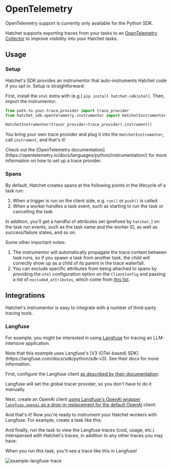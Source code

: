 
# OpenTelemetry

<Callout type="info" emoji="🪓">
  OpenTelemetry support is currently only available for the Python SDK.
</Callout>

Hatchet supports exporting traces from your tasks to an [OpenTelemetry Collector](https://opentelemetry.io/docs/collector/) to improve visibility into your Hatchet tasks.

## Usage

### Setup

Hatchet's SDK provides an instrumentor that auto-instruments Hatchet code if you opt in. Setup is straightforward:

First, install the `otel` extra with (e.g.) `pip install hatchet-sdk[otel]`. Then, import the instrumentor:

```python
from path.to.your.trace.provider import trace_provider
from hatchet_sdk.opentelemetry.instrumentor import HatchetInstrumentor

HatchetInstrumentor(tracer_provider=trace_provider).instrument()
```

You bring your own trace provider and plug it into the `HatchetInstrumentor`, call `instrument`, and that's it!

<Callout type="info" emoji="🔭">
  Check out the [OpenTelemetry
  documentation](https://opentelemetry.io/docs/languages/python/instrumentation/)
  for more information on how to set up a trace provider.
</Callout>

### Spans

By default, Hatchet creates spans at the following points in the lifecycle of a task run:

1. When a trigger is run on the client side, e.g. `run()` or `push()` is called.
2. When a worker handles a task event, such as starting to run the task or cancelling the task

In addition, you'll get a handful of attributes set (prefixed by `hatchet.`) on the task run events, such as the task name and the worker ID, as well as success/failure states, and so on.

Some other important notes:

1. The instrumentor will automatically propagate the trace context between task runs, so if you spawn a task from another task, the child will correctly show up as a child of its parent in the trace waterfall.
2. You can exclude specific attributes from being attached to spans by providing the `otel` configuration option on the `ClientConfig` and passing a list of `excluded_attributes`, which come from [this list](https://github.com/hatchet-dev/hatchet/blob/main/sdks/python/hatchet_sdk/utils/opentelemetry.py).

## Integrations

Hatchet's instrumentor is easy to integrate with a number of third-party tracing tools.

### Langfuse

For example, you might be interested in using [Langfuse](https://langfuse.com/) for tracing an LLM-intensive application.

<Callout type="warning" emoji="⚠️">
  Note that this example uses Langfuse's [V3 (OTel-based)
  SDK](https://langfuse.com/docs/sdk/python/sdk-v3). See their docs for more
  information.
</Callout>

First, configure the Langfuse client [as described by their documentation](https://langfuse.com/docs/opentelemetry/example-python-sdk):

<Snippet
  src={snips.python.opentelemetry_instrumentation.langfuse.client}
  block="configure_langfuse"
/>

Langfuse will set the global tracer provider, so you don't have to do it manually.

Next, create an OpenAI client [using Langfuse's OpenAI wrapper `langfuse.openai` as a drop-in replacement for the default OpenAI](https://langfuse.com/docs/integrations/openai/python/get-started) client:

<Snippet
  src={snips.python.opentelemetry_instrumentation.langfuse.client}
  block="create_openai_client"
/>

And that's it! Now you're ready to instrument your Hatchet workers with Langfuse. For example, create a task like this:

<Snippet
  src={snips.python.opentelemetry_instrumentation.langfuse.worker}
  block="task"
/>

And finally, run the task to view the Langfuse traces (cost, usage, etc.) interspersed with Hatchet's traces, in addition to any other traces you may have:

<Snippet
  src={snips.python.opentelemetry_instrumentation.langfuse.trigger}
  block="trigger_task"
/>

When you run this task, you'll see a trace like this in Langfuse!

<img
  src="/langfuse-trace.png"
  alt="example-langfuse-trace"
  className="max-w-full mx-auto my-8"
/>
